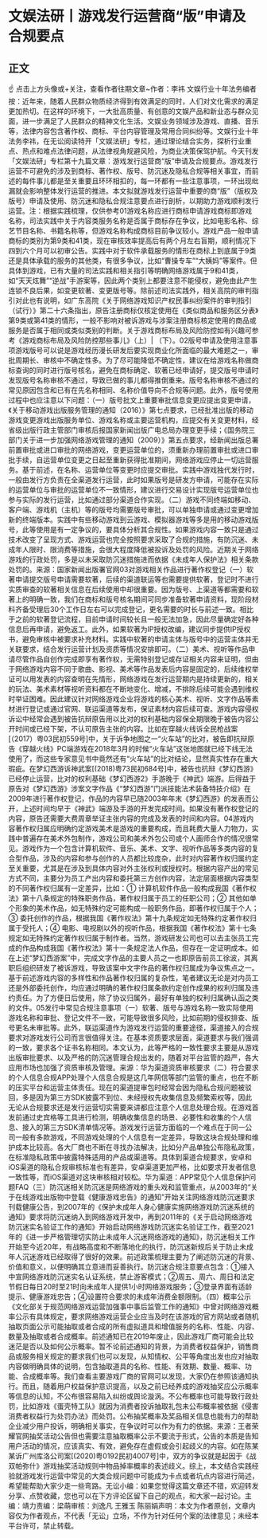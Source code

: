 # 文娱法研丨游戏发行运营商“版”申请及合规要点
## 正文
☝ 点击上方头像或+关注，查看作者往期文章~作者：李祎 文娱行业十年法务编者按：近年来，随着人民群众物质经济得到有效满足的同时，人们对文化需求的满足更加热切。在这样的环境下，一大批高质量、有创意的文娱产品和新业态与群众见面，进一步满足了人民群众的精神文化生活。文娱业务领域涉及游戏、直播、音乐等，法律内容包含著作权、商标、平台内容管理及常用合同纠纷等。文娱行业十年法务李祎，在无讼阅读特开「文娱法研」专栏，通过理论结合实务，探析行业重点、热点和难点法律问题，从法律视角规避风险，为商业决策保驾护航。今天刊发「文娱法研」专栏第十九篇文章：游戏发行运营商“版”申请及合规要点。游戏发行运营不可避免的涉及到商标、著作权、版号、防沉迷及隐私合规等相关事宜，而前述的每件事儿都是至关重要且环环相扣的，每一环都有一些注意事项，一环出现纰漏就会影响整体发行运营的推进。本文拟就游戏发行运营中重要的商“版”（版权及版号）申请及使用、防沉迷和隐私合规注意要点进行剖析，以期助力游戏顺利发行运营。注：根据实践梳理，仅供参考01游戏名称应进行商标申请游戏商标即游戏名称，司法实践中关于内容类服务名称是否属于商标存在争议，比如电影名称、综艺节目名称、书籍名称等，但游戏名称构成商标目前争议较小。游戏产品一般申请商标的类别为第9类和41类，现在审核效率提高后有两个月左右盲期，顺利情况下四到六个月可以初审公告。实践中对于软件承载服务的情形在商标上到底属于9类还是具体承载的服务的其他类，有很多争议，比如“曹操专车”“大姨妈”等案件。但具体到游戏，已有大量的司法实践和相关指引等明确网络游戏属于9和41类，如“天天炫舞”“逆战”手游案等，因此两个类别上都要注意不能侵权，避免由此产生连锁不良后果，如变更软著、变更版号等。除前述司法实践外，相关高院的审判指引对此也有说明，如广东高院《关于网络游戏知识产权民事纠纷案件的审判指引（试行）》第二十六条指出，原告注册商标仅核定使用在《类似商品和服务区分表》第9类或第41类的情形，一般不影响对被诉游戏与涉案注册商标核定使用的商品或服务是否属于相同或类似类别的判断。关于游戏商标布局及风险防控如有兴趣可参考《游戏商标布局及风险防控那些事儿》（上）| （下）。02版号申请及使用注意事项游戏版号可以说是游戏经历漫长研发后要实现商业化所面临的最大难题之一，审批周期长、审核中不确定性多。为了尽可能降低不确定性，建议在给游戏名称做商标查询的同时进行版号核名，避免在商标确定、软著已经申请好，提交版号申请时发现版号名称审核不通过，导致已做的事儿都得推倒重来。版号名称审核不通过的常见原因包含和已有在先名称相同、名称价值导向不合规等问题。此外，版号使用过程中也应注意以下问题：（一）版号批文上重要审批信息变更应提出变更申请，《关于移动游戏出版服务管理的通知（2016）》第七点要求，已经批准出版的移动游戏变更游戏出版服务单位、游戏名称或主要运营机构，应提交有关变更材料，经省级出版行政主管部门审核后报国家新闻出版广电总局办理变更手续；《国务院三部门关于进一步加强网络游戏管理的通知（2009）》第五点要求，经新闻出版总署前置审批或进口审批的网络游戏，变更运营单位的，须重新办理前置审批或进口审批手续，自运营单位变更之日起至重新获得批准期间，网络游戏应停止一切运营服务。基于前述，在名称、运营单位等变更时应提交审批。实践中游戏独代发行时，一般由发行方负责在全渠道发行运营，此时如果版号是研发方申请，可能存在实际的运营单位与审批的运营单位不一致情形，建议进行交易设计实现版号运营单位也参与实际的发行运营，比如通过部分渠道合作实现。（二）游戏不同终端如移动、客户端、游戏机（主机）等的版号均需要版号审批，可以单独申请或通过变更增加新的终端版本。实践中有些移动游戏到云游戏、模拟器游戏等多是用的移动游戏版号，此等使用是有一定争议的，要具体分析其合规性。如果游戏内容一致只是通过技术改变了呈现方式、游戏运营也完全按照要求采取了合规的措施，有防沉迷、未成年人限时、限消费等措施，会很大程度降低被投诉及处罚的风险。近期关于网络游戏的行政处罚，多是以未采取防沉迷措施进而依据《未成年人保护法》相关条款处罚的。来源：国家新闻出版署官网03对游戏相关作品进行著作权登记（一）软著申请提交版号申请需要软著，后续的渠道联运等也需要提供软著，登记时不进行实质审查的软著相关信息在后续使用中却很重要。因为版号、上渠道等都需要和软著上的明确一致，我们在商标和版号核名期间可同步准备软著申请资料，现阶段材料齐备受理后30个工作日左右可以完成登记，更名需要的时长与前述一致。相比于之前的软著登记流程，目前申请时间较长且一般无法加急，因此尽量确定好各种信息后再申请，避免返工。此外，如果软著为IP授权改编，建议同步提供IP授权书，避免审核中被要求补充材料。实践中软著的申请主体与版号中的运营主体并无关联要求，结合发行运营计划及资质等情况安排即可。（二）美术、视听等作品申请尽管作品自创作完成即享有著作权，无需特别登记或存证相关内容来证明，但由于网络游戏内容不同于歌曲、影视、美术等作品发表后内容是固定的，后续维权举证可以用发表的内容查明在先情形，网络游戏在发行运营期内是持续更新的，相关的玩法、美术素材等视听资料都在不断地变化、增减，不排除后续可能会遇到维权时举证困难。因此建议针对网络游戏企业将游戏的核心美术、视听、文字作品等素材进行登记或通过官网、联运渠道等发布，保证素材内容后续可查。游戏内容侵权诉讼中经常会遇到被告抗辩原告用以比对的权利基础内容保全期限晚于被告内容公开时间或已经下架，不认可原告主张的内容。比如在穿越火线诉全民枪战案[（2017）粤03民初559号]中，关于诉争地图之一“火车站”的比对，被告即抗辩原告《穿越火线》PC端游戏在2018年3月的时候“火车站”这张地图就已经下线无法使用了，而这些专家意见书中竟然还有“火车站”的比对结论，显然真实性存在重大瑕疵。在梦幻西游诉神武案[(2018)粤73民初684号]中，被告也抗辩《梦幻西游》已经停止运营，比对的权利基础《梦幻西游2》手游晚于《神武》端游。后得益于原告对《梦幻西游》涉案文字作品《“梦幻西游”门派技能法术装备特技介绍》在2009年进行著作权登记，作品的内容早已随2003年年末《梦幻西游》的发表而公开，上述时间均早于《神武》端游及手游的开发完成时间。如果没有著作权登记的内容，原告还需要大费周章举证主张内容的完成及发表的时间和内容。04游戏内容著作权归属应明确约定游戏美术是游戏的重要构成，而且耗费大量人力物力，实践中普遍存在美术外包制作，游戏公司和美术外包公司或个人画师合作的情况很常见。游戏作为一个包含计算机软件、音乐、美术、文字、视听作品等多类内容的复合型作品，涉及的内容和参与创作的人员都比较庞杂，此时对内容著作权归属约定至关重要，尤其是在涉及到具体内容对外主张权利或授权时。根据内容产出的常见方式不同，主要分为员工产出内容和委托第三方创作内容，法定层面根据内容类型的不同著作权归属有一定差异，比如：① 计算机软件作品一般构成我国《著作权法》第十八条规定的特殊职务作品，著作权归属于员工的任职公司；② 其他如单个形象的美术作品，如无特殊约定可能构成一般职务作品，即著作权归属于个人；③ 委托创作的作品，根据我国《著作权法》第十九条规定如无特殊约定著作权归属于受托人；④ 电影、电视剧以外的视听作品，根据我国《著作权法》第十七条规定如无特殊约定著作权归属于制作者。当然，游戏研发公司也可以去主张员工完成的作品构成我国《著作权法》第十一条规定法人作品，但存在一定证明成本。如在上述“梦幻西游案”中，完成文字作品的主要人员之一也即原告前员工徐波，其离职后组织研发了被诉游戏，导致该案中文字作品的著作权归属成为争议焦点之一。基于前述游戏内容的多样性和作品著作权归属的复杂性，笔者建议无论是对内员工还是外部委托创作，均应通过明确的著作权归属条款约定创作成果的权利归属及违约责任。为了方便日后使用，除了协议归属外，最好有单独的权利归属确认函之类的文件。05发行中常见合规注意事项（一）软著、版号与游戏名称一致实际使用游戏名称和审批、登记文件不一致，可能导致很多风险，比如前期的侵权排查、版号更名未审批等。此外，联运渠道作为游戏发行运营的重要途径，渠道接入的合规要求对游戏发行公司而言很值得关注。在基本资质要求层面，渠道要求与我们强调的一致，要求各个证书名称相同。本文认为，此等严格的一致性要求主要是从游戏出版审批要求、以及严格的防沉迷管理合规出发的，随着对平台监管的趋严，各大应用市场也加强了资质审核及管理。来源：华为渠道资质审核要求（二）符合要求的个人信息合规APP处理个人信息合规是这几年网信等部门监管的重点，也在不断的压实平台和运营主体责任。现在的渠道提审包时经常会因为隐私合规问题被驳回，多是因为第三方SDK披露不到位、未经授权先收集信息及频繁索权等，因此无论从合规要求还是发行运营切实需要来讲都应注意个人信息处理合规。在游戏首发前通过史宾格等工具进行检测，明确收集信息的场景、必要性和收集的个人信息、接入的第三方SDK清单情况等。游戏发行运营方面临的一个难点在于同一公司一般有多款游戏，不同游戏处理的个人信息有一定差异，导致这块合规处理和维护成本比较高。各大厂商也不断在寻找办法解决，比如分产品单独公布隐私政策，在标准隐私政策中披露特殊适用的产品或渠道等。具体到渠道合规要求，安卓和iOS渠道的隐私合规审核标准也有差异，安卓渠道更加严格，比如要求开发者信息一致性等，而iOS渠道对这块审核相对较松。华为渠道：APP常见个人信息保护问题FAQ（三）防沉迷相关防沉迷是网络游戏的重头戏和监管重点，从2003年的“关于在线游戏出版物中登载《健康游戏忠告》的通知”开始关注网络游戏防沉迷要求刊载健康公告，到2007年的《保护未成年人身心健康实施网络游戏防沉迷系统的通知》要求将防沉迷纳入到网络游戏开发中，再到2011年的《关于启动网络游戏防沉迷实名验证工作的通知》开始启动网络游戏防沉迷实名验证工作，截至2021年的《进一步严格管理切实防止未成年人沉迷网络游戏的通知》，防沉迷相关工作开始至今近20年，有战略高度和不断落地化的执行，防沉迷新规后关于防止未成年人沉迷游戏已经取得了很好的效果。前述政策梳理主要为了阐述防沉迷的背景、价值和意义，以便明确其立意进而妥善执行。防沉迷合规注意要点包含：①接入中宣网络游戏防沉迷实名认证系统，禁止游客模式；②周五、周六、周日和法定节假日每日20时至21时向未成年人提供1小时网络游戏服务；③登录界面有适龄提示、健康游戏忠告；④设置符合要求的未成年消费金额限制。（四）概率公示《文化部关于规范网络游戏运营加强事中事后监管工作的通知》中曾对网络游戏概率公示有具体规定，要求网络游戏运营企业应当及时在该游戏的官方网站或者随机抽取页面公示可能抽取或者合成的所有虚拟道具和增值服务的名称、性能、内容、数量及抽取或者合成概率。前述通知已在2019年废止，因此游戏厂商可能会比较迷茫是否以及如何公示概率。暂不论前述通知的背景，为消费者权益保护，销售商品或服务相关规定的要求我们也可以发现，从知情权、公平等角度出发也应对抽取内容做明确具体的说明，包含抽取道具的名称、性能、有效期、数量、概率、功能、合成概率等。我们查看主要游戏厂商的官网可以发现，大家仍在参照该通知执行。而且，随着用户权益保护意识提高，以及之前已经养成的游戏抽奖应公示概率等信息的认知，不公布很容易陷入纠纷或舆论漩涡。不公布概率也可能导致行政处罚，比如游戏《蛋壳特工队》就因为消费者投诉抽取礼包未公布概率被依据《侵害消费者权益行为处罚办法》而处罚。公布抽奖概率及奖品相关信息也能有力的帮助企业减少用户投诉，明确相关事实，在争议时可以作为有力的依据。来源：王者荣耀官网抽奖活动公告但也需要注意抽取概率公示不要流于形式，公告的本质是告知用户活动的情况，应该真实、有效，避免存在虚假或会引起歧义的内容。如在陈某某诉广州库洛公司案[(2020)粤0192民初4007号]中，双方的争议就是起因于《战双帕弥什》游戏抽奖活动规则中物品掉率概率的表述歧义。综上，本文结合实践经验就游戏发行运营中常见的大类合规问题中可能成为卡点或者坑点内容进行简述，希望能帮助大家少走一些弯路。无讼小编：如果您觉得这篇文章还不错，欢迎转发分享、点赞收藏，您也可以在下方评论区留下自己的观点，和大家一起讨论。主编：靖力责编：梁萌审核：刘逸凡 王雅玉 陈丽娟声明：本文为作者原创，文章内容仅为作者观点，不代表「无讼」立场，不作为针对任何个案的法律意见；未经本平台许可，禁止转载。